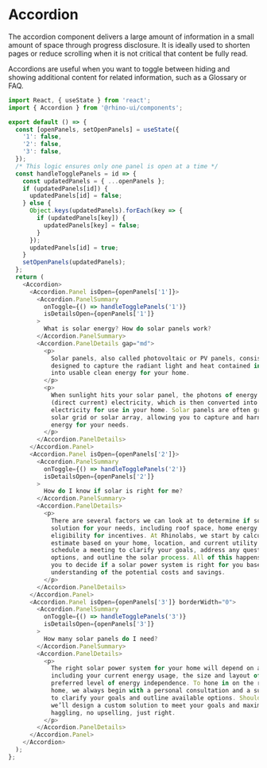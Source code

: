 
<Meta title="Components/Accordion/Codesandbox" />

# Accordion

The accordion component delivers a large amount of information in a small amount of space through progress disclosure. It is ideally used to shorten pages or reduce scrolling when it is not critical that content be fully read.

Accordions are useful when you want to toggle between hiding and showing additional content for related information, such as a Glossary or FAQ.

```js codesandbox=rhinolabs-components
import React, { useState } from 'react';
import { Accordion } from '@rhino-ui/components';

export default () => {
  const [openPanels, setOpenPanels] = useState({
    '1': false,
    '2': false,
    '3': false,
  });
  /* This logic ensures only one panel is open at a time */
  const handleTogglePanels = id => {
    const updatedPanels = { ...openPanels };
    if (updatedPanels[id]) {
      updatedPanels[id] = false;
    } else {
      Object.keys(updatedPanels).forEach(key => {
        if (updatedPanels[key]) {
          updatedPanels[key] = false;
        }
      });
      updatedPanels[id] = true;
    }
    setOpenPanels(updatedPanels);
  };
  return (
    <Accordion>
      <Accordion.Panel isOpen={openPanels['1']}>
        <Accordion.PanelSummary
          onToggle={() => handleTogglePanels('1')}
          isDetailsOpen={openPanels['1']}
        >
          What is solar energy? How do solar panels work?
        </Accordion.PanelSummary>
        <Accordion.PanelDetails gap="md">
          <p>
            Solar panels, also called photovoltaic or PV panels, consist of solar cells that are
            designed to capture the radiant light and heat contained in sunlight and convert it
            into usable clean energy for your home.
          </p>
          <p>
            When sunlight hits your solar panel, the photons of energy are converted into DC
            (direct current) electricity, which is then converted into AC (alternating current)
            electricity for use in your home. Solar panels are often grouped together to form a
            solar grid or solar array, allowing you to capture and harness the right amount of
            energy for your needs.
          </p>
        </Accordion.PanelDetails>
      </Accordion.Panel>
      <Accordion.Panel isOpen={openPanels['2']}>
        <Accordion.PanelSummary
          onToggle={() => handleTogglePanels('2')}
          isDetailsOpen={openPanels['2']}
        >
          How do I know if solar is right for me?
        </Accordion.PanelSummary>
        <Accordion.PanelDetails>
          <p>
            There are several factors we can look at to determine if solar might be a good
            solution for your needs, including roof space, home energy usage, credit health, and
            eligibility for incentives. At Rhinolabs, we start by calculating a quick savings
            estimate based on your home, location, and current utility costs. Then, we’ll
            schedule a meeting to clarify your goals, address any questions, identify purchase
            options, and outline the solar process. All of this happens before you pay, allowing
            you to decide if a solar power system is right for you based on a complete
            understanding of the potential costs and savings.
          </p>
        </Accordion.PanelDetails>
      </Accordion.Panel>
      <Accordion.Panel isOpen={openPanels['3']} borderWidth="0">
        <Accordion.PanelSummary
          onToggle={() => handleTogglePanels('3')}
          isDetailsOpen={openPanels['3']}
        >
          How many solar panels do I need?
        </Accordion.PanelSummary>
        <Accordion.PanelDetails>
          <p>
            The right solar power system for your home will depend on a variety of factors,
            including your current energy usage, the size and layout of your roof, and your
            preferred level of energy independence. To hone in on the right solution for your
            home, we always begin with a personal consultation and a survey, both of which serve
            to clarify your goals and outline available options. Should you choose to invest,
            we’ll design a custom solution to meet your goals and maximize your savings—no
            haggling, no upselling, just right.
          </p>
        </Accordion.PanelDetails>
      </Accordion.Panel>
    </Accordion>
  );
};
```

